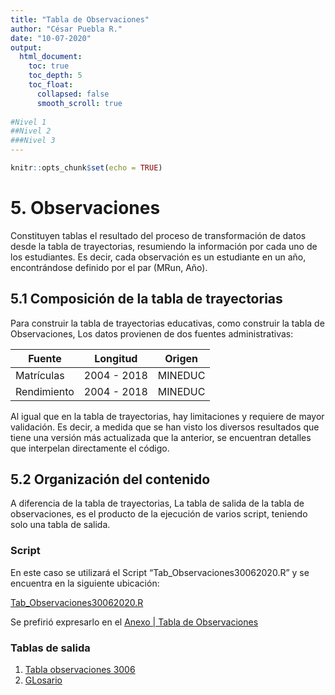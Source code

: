 ```yaml
---
title: "Tabla de Observaciones"
author: "César Puebla R."
date: "10-07-2020"
output: 
  html_document:
    toc: true
    toc_depth: 5
    toc_float:
      collapsed: false
      smooth_scroll: true
      
#Nivel 1
##Nivel 2
###Nivel 3
---
```


```r
knitr::opts_chunk$set(echo = TRUE)
```

# 5. Observaciones

Constituyen tablas el resultado del proceso de transformación de datos desde la tabla de trayectorias, resumiendo la información por cada uno de los estudiantes.   Es decir, cada observación es un estudiante en un año, encontrándose definido por el par (MRun, Año). 


## 5.1 Composición de la tabla de trayectorias

Para construir la tabla de  trayectorias educativas, como construir la tabla de Observaciones, Los datos provienen de dos fuentes administrativas:

Fuente | 	Longitud	 | Origen	|
-------|-------------|--------|
Matrículas	|2004 - 2018	|MINEDUC	|
Rendimiento	| 2004 - 2018	| MINEDUC |


Al igual que en la tabla de trayectorias, hay limitaciones y requiere de mayor validación. Es decir, a medida que se han visto los diversos resultados que tiene una versión más actualizada que la anterior, se encuentran detalles que interpelan directamente el código. 


## 5.2 Organización del contenido {.tabset}

A diferencia de la tabla de trayectorias, La tabla de salida de la tabla de observaciones, es el producto de la ejecución de varios script, teniendo solo una tabla de salida.


### Script {#script}

En este caso se utilizará el Script "Tab_Observaciones30062020.R"  y se encuentra en la siguiente ubicación:

[Tab_Observaciones30062020.R](https://drive.google.com/file/d/1usDM8PO_qvzyWoRLlcBT01q5sPkYxz3x/view?usp=sharing)

Se prefirió expresarlo en el [Anexo | Tabla de Observaciones](anexos.html#tobs)


### Tablas de salida


1. [Tabla observaciones 3006](https://drive.google.com/file/d/1NRN3WajjU84Fq3yPX6X8H8IfqGImD6DW/view?usp=sharing)
2. [GLosario](https://docs.google.com/spreadsheets/d/1m57CnQNqpTFkdDmnS7sHoJTZrU6l5VM6EecZFcr7wNY/edit?usp=sharing)

